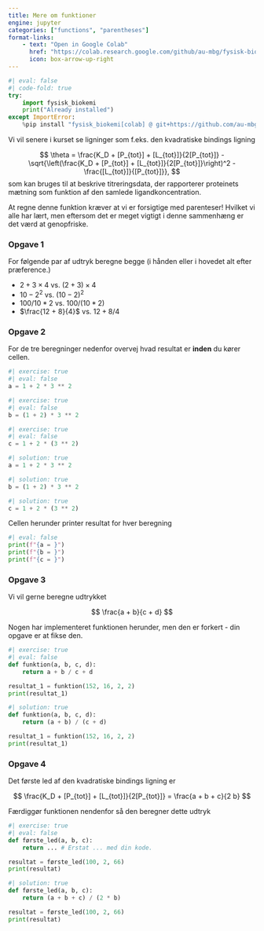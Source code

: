 ```yaml
---
title: Mere om funktioner
engine: jupyter
categories: ["functions", "parentheses"]
format-links:
    - text: "Open in Google Colab"
      href: "https://colab.research.google.com/github/au-mbg/fysisk-biokemi/blob/main/built_notebooks/student/notebook_3.ipynb"
      icon: box-arrow-up-right
---
```


``` python
#| eval: false
#| code-fold: true
try:
    import fysisk_biokemi
    print("Already installed")
except ImportError:
    %pip install "fysisk_biokemi[colab] @ git+https://github.com/au-mbg/fysisk-biokemi.git"
```

Vi vil senere i kurset se ligninger som f.eks. den kvadratiske bindings ligning

$$
\theta = \frac{K_D + [P_{tot}] + [L_{tot}]}{2[P_{tot}]} - \sqrt{\left(\frac{K_D + [P_{tot}] + [L_{tot}]}{2[P_{tot}]}\right)^2 - \frac{[L_{tot}]}{[P_{tot}]}},
$$
som kan bruges til at beskrive titreringsdata, der rapporterer proteinets mætning som funktion af den samlede ligandkoncentration.

At regne denne funktion kræver at vi er forsigtige med parenteser! Hvilket vi alle har 
lært, men eftersom det er meget vigtigt i denne sammenhæng er det værd at genopfriske. 

### Opgave 1 

For følgende par af udtryk beregne begge (i hånden eller i hovedet alt efter præference.)

- $2 + 3 \times 4$ vs. $(2 + 3) \times 4$
- $10 - 2^2$ vs. $(10 - 2)^2$
- $100 / 10 * 2$ vs. $100 / (10 * 2)$ 
- $\frac{12 + 8}{4}$ vs. $12 + 8 / 4$

### Opgave 2

For de tre beregninger nedenfor overvej hvad resultat er **inden** du kører cellen. 

```python
#| exercise: true
#| eval: false
a = 1 + 2 * 3 ** 2
```
```python
#| exercise: true
#| eval: false
b = (1 + 2) * 3 ** 2
```
```python
#| exercise: true
#| eval: false
c = 1 + 2 * (3 ** 2)
```

```python
#| solution: true
a = 1 + 2 * 3 ** 2
```
```python
#| solution: true
b = (1 + 2) * 3 ** 2
```
```python
#| solution: true
c = 1 + 2 * (3 ** 2)
```

Cellen herunder printer resultat for hver beregning

```python
#| eval: false
print(f"{a = }")
print(f"{b = }")
print(f"{c = }")
```

### Opgave 3

Vi vil gerne beregne udtrykket

$$
\frac{a + b}{c + d}
$$

Nogen har implementeret funktionen herunder, men den er forkert - din opgave er at fikse den.

```python
#| exercise: true
#| eval: false
def funktion(a, b, c, d):
    return a + b / c + d

resultat_1 = funktion(152, 16, 2, 2)
print(resultat_1)
```

```python
#| solution: true
def funktion(a, b, c, d):
    return (a + b) / (c + d)

resultat_1 = funktion(152, 16, 2, 2)
print(resultat_1)
```

### Opgave 4

Det første led af den kvadratiske bindings ligning er 

$$
\frac{K_D + [P_{tot}] + [L_{tot}]}{2[P_{tot}]} = \frac{a + b + c}{2 b}
$$

Færdiggør funktionen nendenfor så den beregner dette udtryk 

```python
#| exercise: true
#| eval: false
def første_led(a, b, c):
    return ... # Erstat ... med din kode.

resultat = første_led(100, 2, 66)
print(resultat)
```

```python
#| solution: true
def første_led(a, b, c):
    return (a + b + c) / (2 * b)

resultat = første_led(100, 2, 66)
print(resultat)
```
